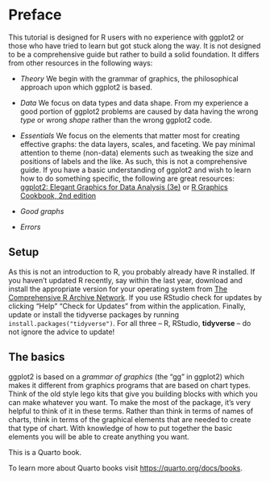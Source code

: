 # Preface {.unnumbered}

This tutorial is designed for R users with no experience with ggplot2 or those who have tried to learn but got stuck along the way. It is not designed to be a comprehensive guide but rather to build a solid foundation. It differs from other resources in the following ways:

* *Theory* We begin with the grammar of graphics, the philosophical approach upon which ggplot2 is based. 

* *Data* We focus on data types and data shape. From my experience a good portion of ggplot2 problems are caused by data having the wrong *type* or wrong *shape* rather than the wrong ggplot2 code.

* *Essentials* We focus on the elements that matter most for creating effective graphs: the data layers, scales, and faceting. We pay minimal attention to theme (non-data) elements such as tweaking the size and positions of labels and the like. As such, this is not a comprehensive guide. If you have a basic understanding of ggplot2 and wish to learn how to do something specific, the following are great resources: [ggplot2: Elegant Graphics for Data Analysis (3e)](https://ggplot2-book.org/) or [R Graphics Cookbook, 2nd edition](https://r-graphics.org/)

* *Good graphs*

* *Errors*

## Setup

As this is not an introduction to R, you probably already have R installed. If you haven't updated R recently, say within the last year, download and install the appropriate version for your operating system from [The Comprehensive R Archive Network](https://cloud.r-project.org). If you use RStudio check for updates by clicking "Help" "Check for Updates" from within the application. Finally, update or install the tidyverse packages by running `install.packages("tidyverse")`. For all three -- R, RStudio, **tidyverse** -- do not ignore the advice to update! 

## The basics

ggplot2 is based on a *grammar of graphics* (the "gg" in ggplot2) which makes it different from graphics programs that are based on chart types. Think of the old style lego kits that give you building blocks with which you can make whatever you want. To make the most of the package, it's very helpful to think of it in these terms. Rather than think in terms of names of charts, think in terms of the graphical elements that are needed to create that type of chart. With knowledge of how to put together the basic elements you will be able to create anything you want.





This is a Quarto book.

To learn more about Quarto books visit <https://quarto.org/docs/books>.
